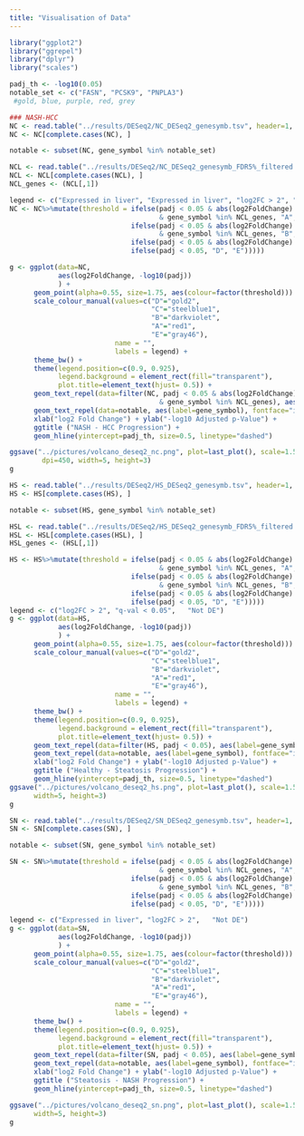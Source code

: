 ```yaml
---
title: "Visualisation of Data"
---
```


```r
library("ggplot2")
library("ggrepel")
library("dplyr")
library("scales")

padj_th <- -log10(0.05)
notable_set <- c("FASN", "PCSK9", "PNPLA3")
 #gold, blue, purple, red, grey
```

```r
### NASH-HCC
NC <- read.table("../results/DESeq2/NC_DESeq2_genesymb.tsv", header=1, sep='\t')
NC <- NC[complete.cases(NC), ]

notable <- subset(NC, gene_symbol %in% notable_set)

NCL <- read.table("../results/DESeq2/NC_DESeq2_genesymb_FDR5%_filtered.tsv", header=1, sep='\t')
NCL <- NCL[complete.cases(NCL), ]
NCL_genes <- (NCL[,1])

legend <- c("Expressed in liver", "Expressed in liver", "log2FC > 2", "q-val < 0.05",   "Not DE")
NC <- NC%>%mutate(threshold = ifelse(padj < 0.05 & abs(log2FoldChange) > 2 
                                     & gene_symbol %in% NCL_genes, "A",
                              ifelse(padj < 0.05 & abs(log2FoldChange) < 2
                                     & gene_symbol %in% NCL_genes, "B",
                              ifelse(padj < 0.05 & abs(log2FoldChange) > 2, "C",
                              ifelse(padj < 0.05, "D", "E")))))

g <- ggplot(data=NC,
            aes(log2FoldChange, -log10(padj))
            ) +
      geom_point(alpha=0.55, size=1.75, aes(colour=factor(threshold))) + 
      scale_colour_manual(values=c("D"="gold2",
                                   "C"="steelblue1",
                                   "B"="darkviolet",
                                   "A"="red1",
                                   "E"="gray46"),
                          name = "",
                          labels = legend) +
      theme_bw() + 
      theme(legend.position=c(0.9, 0.925),
            legend.background = element_rect(fill="transparent"),
            plot.title=element_text(hjust= 0.5)) + 
      geom_text_repel(data=filter(NC, padj < 0.05 & abs(log2FoldChange) > 2 
                                     & gene_symbol %in% NCL_genes), aes(label=gene_symbol)) +
      geom_text_repel(data=notable, aes(label=gene_symbol), fontface="italic") + 
      xlab("log2 Fold Change") + ylab("-log10 Adjusted p-Value") +
      ggtitle ("NASH - HCC Progression") + 
      geom_hline(yintercept=padj_th, size=0.5, linetype="dashed")

ggsave("../pictures/volcano_deseq2_nc.png", plot=last_plot(), scale=1.5,
        dpi=450, width=5, height=3)
g
```

```r
HS <- read.table("../results/DESeq2/HS_DESeq2_genesymb.tsv", header=1, sep='\t')
HS <- HS[complete.cases(HS), ]

notable <- subset(HS, gene_symbol %in% notable_set)

HSL <- read.table("../results/DESeq2/HS_DESeq2_genesymb_FDR5%_filtered.tsv", header=1, sep='\t')
HSL <- HSL[complete.cases(HSL), ]
HSL_genes <- (HSL[,1])

HS <- HS%>%mutate(threshold = ifelse(padj < 0.05 & abs(log2FoldChange) > 2 
                                     & gene_symbol %in% NCL_genes, "A",
                              ifelse(padj < 0.05 & abs(log2FoldChange) < 2
                                     & gene_symbol %in% NCL_genes, "B",
                              ifelse(padj < 0.05 & abs(log2FoldChange) > 2, "C",
                              ifelse(padj < 0.05, "D", "E")))))
legend <- c("log2FC > 2", "q-val < 0.05",   "Not DE")
g <- ggplot(data=HS,
            aes(log2FoldChange, -log10(padj))
            ) +
      geom_point(alpha=0.55, size=1.75, aes(colour=factor(threshold))) + 
      scale_colour_manual(values=c("D"="gold2",
                                   "C"="steelblue1",
                                   "B"="darkviolet",
                                   "A"="red1",
                                   "E"="gray46"),
                          name = "",
                          labels = legend) +
      theme_bw() + 
      theme(legend.position=c(0.9, 0.925),
            legend.background = element_rect(fill="transparent"),
            plot.title=element_text(hjust= 0.5)) + 
      geom_text_repel(data=filter(HS, padj < 0.05), aes(label=gene_symbol)) + 
      geom_text_repel(data=notable, aes(label=gene_symbol), fontface="italic") + 
      xlab("log2 Fold Change") + ylab("-log10 Adjusted p-Value") +
      ggtitle ("Healthy - Steatosis Progression") + 
      geom_hline(yintercept=padj_th, size=0.5, linetype="dashed")
ggsave("../pictures/volcano_deseq2_hs.png", plot=last_plot(), scale=1.5, dpi=450,
      width=5, height=3)
g
```

```r
SN <- read.table("../results/DESeq2/SN_DESeq2_genesymb.tsv", header=1, sep='\t')
SN <- SN[complete.cases(SN), ]

notable <- subset(SN, gene_symbol %in% notable_set)

SN <- SN%>%mutate(threshold = ifelse(padj < 0.05 & abs(log2FoldChange) > 2 
                                     & gene_symbol %in% NCL_genes, "A",
                              ifelse(padj < 0.05 & abs(log2FoldChange) < 2
                                     & gene_symbol %in% NCL_genes, "B",
                              ifelse(padj < 0.05 & abs(log2FoldChange) > 2, "C",
                              ifelse(padj < 0.05, "D", "E")))))

legend <- c("Expressed in liver", "log2FC > 2",   "Not DE")
g <- ggplot(data=SN,
            aes(log2FoldChange, -log10(padj))
            ) +
      geom_point(alpha=0.55, size=1.75, aes(colour=factor(threshold))) + 
      scale_colour_manual(values=c("D"="gold2",
                                   "C"="steelblue1",
                                   "B"="darkviolet",
                                   "A"="red1",
                                   "E"="gray46"),
                          name = "",
                          labels = legend) +
      theme_bw() + 
      theme(legend.position=c(0.9, 0.925),
            legend.background = element_rect(fill="transparent"),
            plot.title=element_text(hjust= 0.5)) + 
      geom_text_repel(data=filter(SN, padj < 0.05), aes(label=gene_symbol)) + 
      geom_text_repel(data=notable, aes(label=gene_symbol), fontface="italic") + 
      xlab("log2 Fold Change") + ylab("-log10 Adjusted p-Value") +
      ggtitle ("Steatosis - NASH Progression") + 
      geom_hline(yintercept=padj_th, size=0.5, linetype="dashed")

ggsave("../pictures/volcano_deseq2_sn.png", plot=last_plot(), scale=1.5, dpi=450,
      width=5, height=3)
g
```
